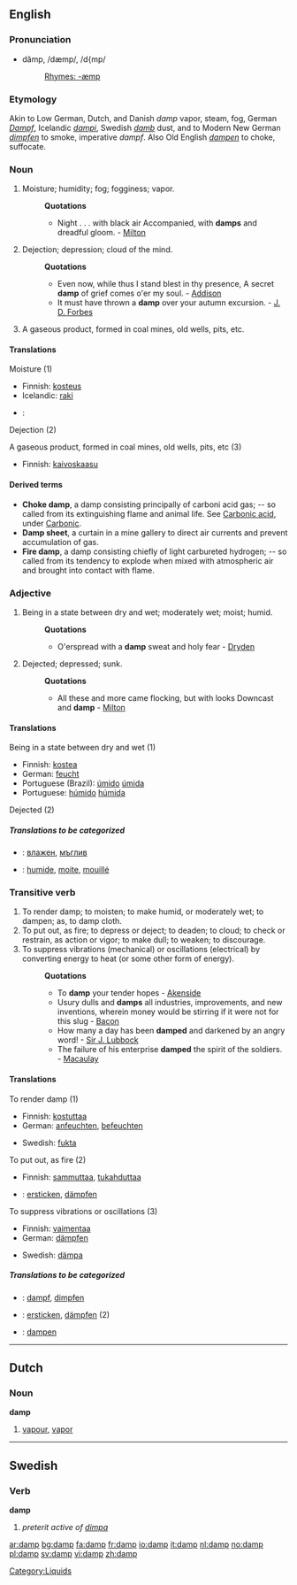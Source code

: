 ==English==

===Pronunciation===
*dămp, /dæmp/, /d{mp/
*:[[Rhymes:English:-æmp|Rhymes: -æmp]]

===Etymology===
Akin to Low German, Dutch, and Danish ''damp'' vapor, steam, fog, German ''[[Dampf]]'', Icelandic ''[[dampi]]'', Swedish ''[[damb]]'' dust, and to Modern New German ''[[dimpfen]]'' to smoke, imperative ''dampf''. Also Old English ''[[dampen]]'' to choke, suffocate.

===Noun===
{{en-noun|s|-}}

# {{uncountable}} Moisture; humidity; fog; fogginess; vapor.
#:'''Quotations'''
#:*Night . . . with black air Accompanied, with '''damps''' and dreadful gloom. - [[Milton]]
# Dejection; depression; cloud of the mind.
#:'''Quotations'''
#:*Even now, while thus I stand blest in thy presence, A secret '''damp''' of grief comes o'er my soul. - [[Addison]]
#:*It must have thrown a '''damp''' over your autumn excursion. - [[J. D. Forbes]]
# {{cattag|mining}} A gaseous product, formed in coal mines, old wells, pits, etc.

====Translations====
;Moisture (1)
{{top}}
*Finnish: [[kosteus]]
*Icelandic: [[raki]] {{m}}
{{mid}}
*{{pt}}: {{xlatio|pt|humidade|f}}
{{bottom}}

;Dejection (2)
{{top}}
{{mid}}
{{bottom}}

;A gaseous product, formed in coal mines, old wells, pits, etc (3)
{{top}}
*Finnish: [[kaivoskaasu]]
{{mid}}
{{bottom}}

====Derived terms====
*'''Choke damp''', a damp consisting principally of carboni acid gas; -- so called from its extinguishing flame and animal life. See [[Carbonic acid]], under [[Carbonic]].
*'''Damp sheet''', a curtain in a mine gallery to direct air currents and prevent accumulation of gas.
*'''Fire damp''', a damp consisting chiefly of light carbureted hydrogen; -- so called from its tendency to explode when mixed with atmospheric air and brought into contact with flame.

===Adjective===
{{en-adj|damper|dampest}}

# Being in a state between dry and wet; moderately wet; moist; humid.
#:'''Quotations'''
#:*O'erspread with a '''damp''' sweat and holy fear - [[Dryden]]
# {{rare}} Dejected; depressed; sunk.
#:'''Quotations'''
#:*All these and more came flocking, but with looks Downcast and '''damp''' - [[Milton]]

====Translations====
;Being in a state between dry and wet (1)
{{top}}
*Finnish: [[kostea]]
*German: [[feucht]]
*Portuguese (Brazil): [[úmido]] {{m}} [[úmido|úmida]] {{f}}
*Portuguese: [[húmido]] {{m}} [[húmido|húmida]] {{f}}
{{mid}}
{{bottom}}

;Dejected (2)
{{top}}
{{mid}}
{{bottom}}

=====Translations to be categorized=====
{{checktrans}}
{{top}}
*{{ttbc|Bulgarian}}: [[влажен]], [[мъглив]]
{{mid}}
*{{ttbc|French}}: [[humide]], [[moite]], [[mouillé]]
{{bottom}}

===Transitive verb===
{{en-verb}}

# To render damp; to moisten; to make humid, or moderately wet; to dampen; as, to damp cloth.
# To put out, as fire; to depress or deject; to deaden; to cloud; to check or restrain, as action or vigor; to make dull; to weaken; to discourage. 
# To suppress vibrations (mechanical) or oscillations (electrical) by converting energy to heat (or some other form of energy).
#:'''Quotations'''
#:*To '''damp''' your tender hopes - [[Akenside]]
#:*Usury dulls and '''damps''' all industries, improvements, and new inventions, wherein money would be stirring if it were not for this slug - [[Bacon]]
#:*How many a day has been '''damped''' and darkened by an angry word! - [[Sir J. Lubbock]]
#:*The failure of his enterprise '''damped''' the spirit of the soldiers. - [[Macaulay]]

====Translations====
;To render damp (1)
{{top}}
*Finnish: [[kostuttaa]]
*German: [[anfeuchten]], [[befeuchten]]
{{mid}}
*Swedish: [[fukta]]
{{bottom}}

;To put out, as fire (2)
{{top}}
*Finnish: [[sammuttaa]], [[tukahduttaa]]
*{{ttbc|German}}: [[ersticken]], [[dämpfen]]
{{mid}}
{{bottom}}

;To suppress vibrations or oscillations (3)
{{top}}
*Finnish: [[vaimentaa]]
*German: [[dämpfen]]
{{mid}}
*Swedish: [[dämpa]]
{{bottom}}

=====Translations to be categorized=====
{{checktrans}}
*{{ttbc|German}}: [[dampf]], [[dimpfen]]
*{{ttbc|German}}: [[ersticken]], [[dämpfen]] (2)
*{{ttbc|Old English}}: [[dampen]]

----

==Dutch==

===Noun===
'''damp''' {{m}}

# [[vapour]], [[vapor]]

----

==Swedish==

===Verb===
'''damp'''

# ''preterit active of [[dimpa]]''

[[Category:Liquids]]

[[ar:damp]]
[[bg:damp]]
[[fa:damp]]
[[fr:damp]]
[[io:damp]]
[[it:damp]]
[[nl:damp]]
[[no:damp]]
[[pl:damp]]
[[sv:damp]]
[[vi:damp]]
[[zh:damp]]
